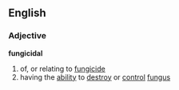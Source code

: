 ==English==

===Adjective===
'''fungicidal'''
# of, or relating to [[fungicide]]
# having the [[ability]] to [[destroy]] or [[control]] [[fungus]]
